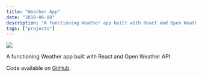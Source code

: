 ```yaml
---
title: "Weather App"
date: "2018-06-08"
description: "A functioning Weather app built with React and Open Weather API."
tags: ["projects"]
---
```


<Img
  src="/images/posts/weatherApp.png"
  width={2154}
  height={1232}
  caption="weather app project"
/>

A functioning Weather app built with React and Open Weather API.

Code available on [GitHub](https://github.com/eneax/weather-app).
